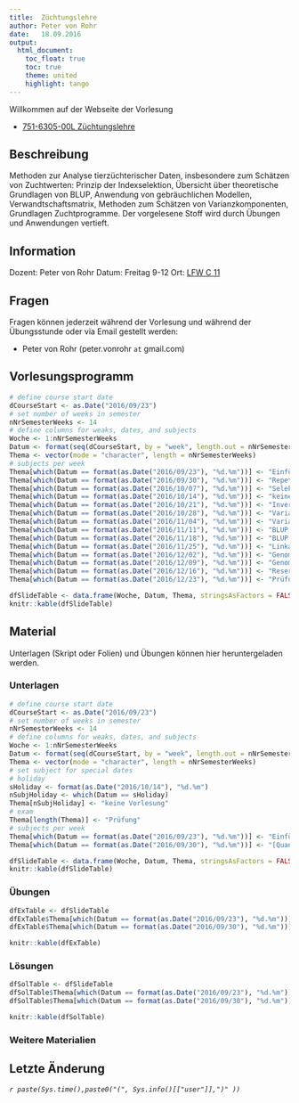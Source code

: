 ```yaml
---
title:  Züchtungslehre
author: Peter von Rohr
date:   18.09.2016
output: 
  html_document:
    toc_float: true
    toc: true
    theme: united
    highlight: tango
---
```


Willkommen auf der Webseite der Vorlesung  

- [751-6305-00L 	Züchtungslehre](http://www.vvz.ethz.ch/Vorlesungsverzeichnis/lerneinheitPre.do?lerneinheitId=109011&semkez=2016W&lang=de)


## Beschreibung
Methoden zur Analyse tierzüchterischer Daten, insbesondere zum Schätzen von Zuchtwerten: Prinzip der Indexselektion, Übersicht über theoretische Grundlagen von BLUP, Anwendung von gebräuchlichen Modellen, Verwandtschaftsmatrix, Methoden zum Schätzen von Varianzkomponenten, Grundlagen Zuchtprogramme. Der vorgelesene Stoff wird durch Übungen und Anwendungen vertieft.


## Information
Dozent: Peter von Rohr
Datum: Freitag 9-12
Ort: [LFW C 11](http://www.mapsearch.ethz.ch/map/map.do?gebaeudeMap=LFW&lang=en)


## Fragen
Fragen können jederzeit während der Vorlesung und während der Übungsstunde oder via Email gestellt werden: 

- Peter von Rohr (peter.vonrohr `at` gmail.com)

## Vorlesungsprogramm
```r
# define course start date
dCourseStart <- as.Date("2016/09/23")
# set number of weeks in semester
nNrSemesterWeeks <- 14
# define columns for weaks, dates, and subjects
Woche <- 1:nNrSemesterWeeks
Datum <- format(seq(dCourseStart, by = "week", length.out = nNrSemesterWeeks), "%d.%m")
Thema <- vector(mode = "character", length = nNrSemesterWeeks)
# subjects per week
Thema[which(Datum == format(as.Date("2016/09/23"), "%d.%m"))] <- "Einführung, Lineare Algebra, R"
Thema[which(Datum == format(as.Date("2016/09/30"), "%d.%m"))] <- "Repetition Quantitative Genetik"
Thema[which(Datum == format(as.Date("2016/10/07"), "%d.%m"))] <- "Selektionsindex"
Thema[which(Datum == format(as.Date("2016/10/14"), "%d.%m"))] <- "keine Vorlesung"
Thema[which(Datum == format(as.Date("2016/10/21"), "%d.%m"))] <- "Inverse Verwandtschaftsmatrix"
Thema[which(Datum == format(as.Date("2016/10/28"), "%d.%m"))] <- "Varianzanalyse"
Thema[which(Datum == format(as.Date("2016/11/04"), "%d.%m"))] <- "Varianzkomponentenschätzung "
Thema[which(Datum == format(as.Date("2016/11/11"), "%d.%m"))] <- "BLUP I"
Thema[which(Datum == format(as.Date("2016/11/18"), "%d.%m"))] <- "BLUP II"
Thema[which(Datum == format(as.Date("2016/11/25"), "%d.%m"))] <- "Linkage disequilibrium"
Thema[which(Datum == format(as.Date("2016/12/02"), "%d.%m"))] <- "Genomische Selektion "
Thema[which(Datum == format(as.Date("2016/12/09"), "%d.%m"))] <- "Genom-weite Assoziationsstudien"
Thema[which(Datum == format(as.Date("2016/12/16"), "%d.%m"))] <- "Reserve, Fragen"
Thema[which(Datum == format(as.Date("2016/12/23"), "%d.%m"))] <- "Prüfung"

dfSlideTable <- data.frame(Woche, Datum, Thema, stringsAsFactors = FALSE)
knitr::kable(dfSlideTable)
```


## Material
Unterlagen (Skript oder Folien) und Übungen können hier heruntergeladen werden. 

### Unterlagen
```r
# define course start date
dCourseStart <- as.Date("2016/09/23")
# set number of weeks in semester
nNrSemesterWeeks <- 14
# define columns for weaks, dates, and subjects
Woche <- 1:nNrSemesterWeeks
Datum <- format(seq(dCourseStart, by = "week", length.out = nNrSemesterWeeks), "%d.%m")
Thema <- vector(mode = "character", length = nNrSemesterWeeks)
# set subject for special dates
# holiday
sHoliday <- format(as.Date("2016/10/14"), "%d.%m")
nSubjHoliday <- which(Datum == sHoliday)
Thema[nSubjHoliday] <- "keine Vorlesung"
# exam
Thema[length(Thema)] <- "Prüfung"
# subjects per week
Thema[which(Datum == format(as.Date("2016/09/23"), "%d.%m"))] <- "Einführung, [Lineare Algebra](https://charlotte-ngs.github.io/LBGHS2016/w1/zl_hs_2016_course_notes_intro_lin_alg.pdf), [Einführung in R](https://charlotte-ngs.github.io/LBGHS2016/w1/zl_hs_2016_course_notes_intro_r.pdf)"
Thema[which(Datum == format(as.Date("2016/09/30"), "%d.%m"))] <- "[Quantitative Genetik](https://charlotte-ngs.github.io/LBGHS2016/w2/zl_hs_2016_w2_course_notes_rep_qg.pdf)"

dfSlideTable <- data.frame(Woche, Datum, Thema, stringsAsFactors = FALSE)
knitr::kable(dfSlideTable)
```


### Übungen
```r
dfExTable <- dfSlideTable
dfExTable$Thema[which(Datum == format(as.Date("2016/09/23"), "%d.%m"))] <- "keine Übung"
dfExTable$Thema[which(Datum == format(as.Date("2016/09/30"), "%d.%m"))] <- "[Lineare Algebra](https://charlotte-ngs.github.io/LBGHS2016/w2/zl_hs_2016_ex1_w2.pdf)"

knitr::kable(dfExTable)
```


### Lösungen
```r
dfSolTable <- dfSlideTable
dfSolTable$Thema[which(Datum == format(as.Date("2016/09/23"), "%d.%m"))] <- ""
dfSolTable$Thema[which(Datum == format(as.Date("2016/09/30"), "%d.%m"))] <- ""

knitr::kable(dfSolTable)
```

### Weitere Materialien


## Letzte Änderung
_`r paste(Sys.time(),paste0("(", Sys.info()[["user"]],")" ))`_


